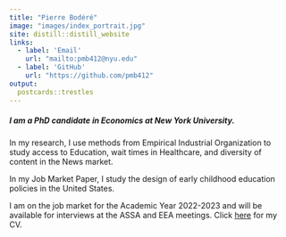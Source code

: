 ```yaml
---
title: "Pierre Bodéré"
image: "images/index_portrait.jpg"
site: distill::distill_website
links:
  - label: 'Email'
    url: "mailto:pmb412@nyu.edu"
  - label: 'GitHub'
    url: "https://github.com/pmb412"
output:
  postcards::trestles
---
```


##### I am a PhD candidate in Economics at New York University. 

In my research, I use methods from Empirical Industrial Organization to study access to Education, wait times in Healthcare, and diversity of content in the News market.

In my Job Market Paper, I study the design of early childhood education policies in the United States.

I am on the job market for the Academic Year 2022-2023 and will be available for interviews at the ASSA and EEA meetings. Click [here](content/bodere_academic_cv_nyu.pdf) for my CV.

</br>
</br>
</br>
</br>

